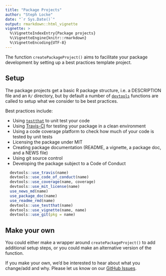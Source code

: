 ```yaml
---
title: "Package Projects"
author: "Steph Locke"
date: "`r Sys.Date()`"
output: rmarkdown::html_vignette
vignette: >
  %\VignetteIndexEntry{Package projects}
  %\VignetteEngine{knitr::rmarkdown}
  %\VignetteEncoding{UTF-8}
---
```


The function `createPackageProject()` aims to facilitate your package development by setting up a best practices template project.

## Setup
The package projects get a basic R package structure, i.e. a DESCRIPTION file and an `R/` directory, but by default a number of [`devtools`](https://www.rstudio.com/products/rpackages/devtools/) functions are called to setup what we consider to be best practices.

Best practices include:

- Using [`testthat`](http://r-pkgs.had.co.nz/tests.html) to unit test your code
- Using [Travis-CI](https://travis-ci.org/) for testing your package in a clean environment
- Using a code coverage platform to check how much of your code is tested by unit tests
- Licensing the package under MIT 
- Creating package documentation (README, a vignette, a package doc, and a NEWS file)
- Using git source control
- Developing the package subject to a Code of Conduct 


```r
  devtools::use_travis(name)
  devtools::use_code_of_conduct(name)
  devtools::use_coverage(name, coverage)
  devtools::use_mit_license(name)
  use_news_md(name)
  use_package_doc(name)
  use_readme_rmd(name)
  devtools::use_testthat(name)
  devtools::use_vignette(name, name)
  devtools::use_git(pkg = name)
```


## Make your own
You could either make a wrapper around `createPackageProject()` to add additional setup steps, or you could make an alternative version of the function.

If you make your own, we'd be interested to hear about what you change/add and why. Please let us know on our [GitHub Issues](https://github.com/lockedata/pRojects/issues).
